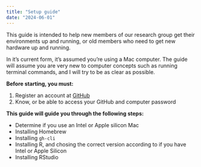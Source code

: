 ```yaml
---
title: "Setup guide"
date: "2024-06-01"
---
```


This guide is intended to help new members of our research group get their environments up and running, 
or old members who need to get new hardware up and running. 

In it's current form, it's assumed you're using a Mac computer.
The guide will assume you are very new to computer concepts such as running terminal commands, and I will try to be as clear as possible. 

**Before starting, you must:**

1. Register an account at [GitHub](https://github.com)
2. Know, or be able to access your GitHub and computer password


**This guide will guide you through the following steps:**

* Determine if you use an Intel or Apple silicon Mac
* Installing Homebrew
* Installing `gh-cli`
* Installing R, and chosing the correct version according to if you have Intel or Apple Silicon
* Installing RStudio



